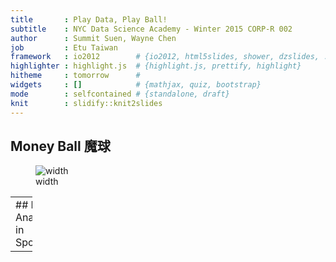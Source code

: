 ```yaml
---
title       : Play Data, Play Ball!
subtitle    : NYC Data Science Academy - Winter 2015 CORP-R 002
author      : Summit Suen, Wayne Chen
job         : Etu Taiwan
framework   : io2012        # {io2012, html5slides, shower, dzslides, ...}
highlighter : highlight.js  # {highlight.js, prettify, highlight}
hitheme     : tomorrow      # 
widgets     : []            # {mathjax, quiz, bootstrap}
mode        : selfcontained # {standalone, draft}
knit        : slidify::knit2slides
--- 
```

## Money Ball 魔球
![width](https://www.ocf.berkeley.edu/~superb/pics/moneyball.jpg)

--- 
## Data Analysis in Sports


---
## 
